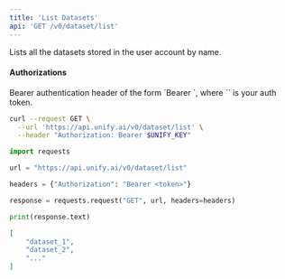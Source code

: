 ```yaml
---
title: 'List Datasets'
api: 'GET /v0/dataset/list'
---
```

Lists all the datasets stored in the user account by name.

#### Authorizations

<ParamField header="Authorization" type="string" required="true">
  Bearer authentication header of the form `Bearer <token>`, where `<token>` is your auth token.
</ParamField>

<RequestExample>

```bash cURL
curl --request GET \
  --url 'https://api.unify.ai/v0/dataset/list' \
  --header "Authorization: Bearer $UNIFY_KEY"
```

```python Python
import requests

url = "https://api.unify.ai/v0/dataset/list"

headers = {"Authorization": "Bearer <token>"}

response = requests.request("GET", url, headers=headers)

print(response.text)
```

</RequestExample>
<ResponseExample>

```json 200
[
    "dataset_1",
    "dataset_2",
    "..."
]
```

</ResponseExample>
